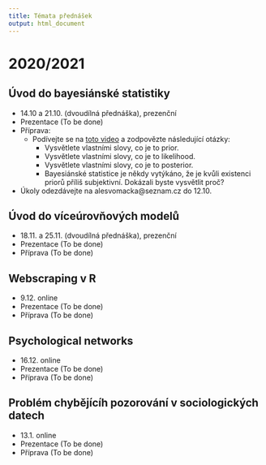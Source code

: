 ```yaml
---
title: Témata přednášek
output: html_document
---
```


<style type="text/css">
.main-container {
  max-width: 1800px;
  margin-left: auto;
  margin-right: auto;
}
</style>


# 2020/2021 {.tabset}

## Úvod do bayesiánské statistiky

- 14.10 a 21.10. (dvoudílná přednáška), prezenční
- Prezentace (To be done)
- Příprava:
  - Podívejte se na [toto video](https://www.youtube.com/watch?v=HZGCoVF3YvM) a zodpovězte následující otázky:
    - Vysvětlete vlastními slovy, co je to prior.
    - Vysvětlete vlastními slovy, co je to likelihood.
    - Vysvětlete vlastními slovy, co je to posterior.
    - Bayesiánské statistice je někdy vytýkáno, že je kvůli existenci priorů příliš subjektivní. Dokázali byste
      vysvětlit proč?
- Úkoly odezdávejte na alesvomacka@seznam.cz do 12.10.

## Úvod do víceúrovňových modelů 

- 18.11. a 25.11. (dvoudílná přednáška), prezenční
- Prezentace (To be done)
- Příprava (To be done)

## Webscraping v R 

- 9.12. online
- Prezentace (To be done)
- Příprava (To be done)

## Psychological networks

- 16.12. online
- Prezentace (To be done)
- Příprava (To be done)

## Problém chybějícíh pozorování v sociologických datech

- 13.1. online
- Prezentace (To be done)
- Příprava (To be done)
